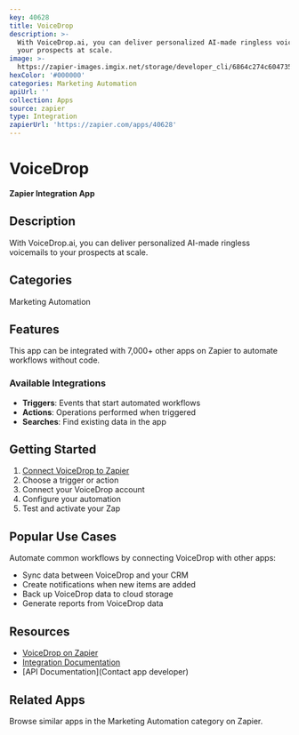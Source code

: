 ```yaml
---
key: 40628
title: VoiceDrop
description: >-
  With VoiceDrop.ai, you can deliver personalized AI-made ringless voicemails to
  your prospects at scale.
image: >-
  https://zapier-images.imgix.net/storage/developer_cli/6864c274c604735f5dce977ea17cf17b.png?auto=format%2Ccompress&ixlib=python-3.0.0&q=50
hexColor: '#000000'
categories: Marketing Automation
apiUrl: ''
collection: Apps
source: zapier
type: Integration
zapierUrl: 'https://zapier.com/apps/40628'
---
```

# VoiceDrop

**Zapier Integration App**

## Description

With VoiceDrop.ai, you can deliver personalized AI-made ringless voicemails to your prospects at scale.

## Categories

Marketing Automation

## Features

This app can be integrated with 7,000+ other apps on Zapier to automate workflows without code.

### Available Integrations

- **Triggers**: Events that start automated workflows
- **Actions**: Operations performed when triggered
- **Searches**: Find existing data in the app

## Getting Started

1. [Connect VoiceDrop to Zapier](https://zapier.com/apps/40628)
2. Choose a trigger or action
3. Connect your VoiceDrop account
4. Configure your automation
5. Test and activate your Zap

## Popular Use Cases

Automate common workflows by connecting VoiceDrop with other apps:

- Sync data between VoiceDrop and your CRM
- Create notifications when new items are added
- Back up VoiceDrop data to cloud storage
- Generate reports from VoiceDrop data

## Resources

- [VoiceDrop on Zapier](https://zapier.com/apps/40628)
- [Integration Documentation](https://zapier.com/apps/40628/integrations)
- [API Documentation](Contact app developer)

## Related Apps

Browse similar apps in the Marketing Automation category on Zapier.
